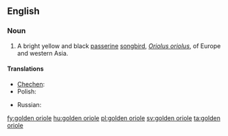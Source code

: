 ==English==

===Noun===
{{wikipedia|Golden Oriole}}
{{en-noun|sg=[[golden]] [[oriole]]}}

# A bright yellow and black [[passerine]] [[songbird]], ''[[Oriolus oriolus]]'', of Europe and western Asia.

====Translations====
{{trans-top|bird}}
* [[Chechen]]: {{tø|ce|селасат}}
* Polish: {{t+|pl|wilga|f}}
{{trans-mid}}
* Russian: {{t|ru|иволга|f|tr=ívolga}}
{{trans-bottom}}

[[fy:golden oriole]]
[[hu:golden oriole]]
[[pl:golden oriole]]
[[sv:golden oriole]]
[[ta:golden oriole]]
